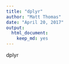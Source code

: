 ```yaml
---
title: "dplyr"
author: "Matt Thomas"
date: "April 20, 2017"
output: 
  html_document: 
    keep_md: yes
---
```


dplyr
